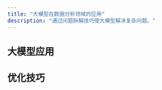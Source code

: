 ```yaml
---
title: "大模型在数据分析领域的应用"
description: "通过问题拆解技巧使大模型解决复杂问题。"
---
```



## 大模型应用

<LinkCard
title="利用大模型提升情感分类任务准确性"
description="通过实际案例探讨大模型在文本情感分类任务中相比传统NLP方法的优势。"
href="/llm/application/sentiment_classification/"
/>

<LinkCard
title="综合文本分类任务中的模型效果对比"
description="对比14B、34B、72B三种不同规模模型，在处理复杂文本分类任务中的表现。"
href="/llm/application/llm_compare/"
/>

<LinkCard
title="简单实现RAG文档检索和生成"
description="介绍如何使用构建一个简单的 RAG Demo，实现基于文档知识的检索和问答。"
href="/llm/application/rag_basic/"
/>

<LinkCard
title="基于SQL数据库的简单问答功能实现"
description="实现一个简单的问答环节，基于SQL数据库执行查询，并通过大模型处理查询结果生成回答。"
href="/llm/application/sqlbot_basic/"
/>

## 优化技巧

<LinkCard
title="问题拆解"
description="通过问题拆解技巧使大模型解决复杂问题。"
href="/llm/optimizing/rag_with_decomposition"
/>


<CardGrid>

</CardGrid>
